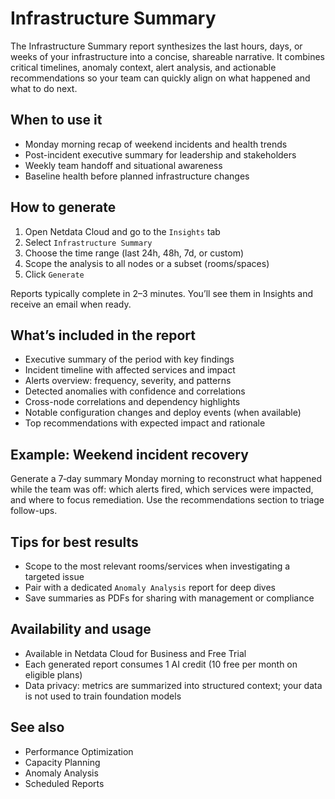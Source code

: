 # Infrastructure Summary

The Infrastructure Summary report synthesizes the last hours, days, or weeks of your infrastructure into a concise, shareable narrative. It combines critical timelines, anomaly context, alert analysis, and actionable recommendations so your team can quickly align on what happened and what to do next.

## When to use it

- Monday morning recap of weekend incidents and health trends
- Post-incident executive summary for leadership and stakeholders
- Weekly team handoff and situational awareness
- Baseline health before planned infrastructure changes

## How to generate

1. Open Netdata Cloud and go to the `Insights` tab
2. Select `Infrastructure Summary`
3. Choose the time range (last 24h, 48h, 7d, or custom)
4. Scope the analysis to all nodes or a subset (rooms/spaces)
5. Click `Generate`

Reports typically complete in 2–3 minutes. You’ll see them in Insights and receive an email when ready.

## What’s included in the report

- Executive summary of the period with key findings
- Incident timeline with affected services and impact
- Alerts overview: frequency, severity, and patterns
- Detected anomalies with confidence and correlations
- Cross-node correlations and dependency highlights
- Notable configuration changes and deploy events (when available)
- Top recommendations with expected impact and rationale

## Example: Weekend incident recovery

Generate a 7‑day summary Monday morning to reconstruct what happened while the team was off: which alerts fired, which services were impacted, and where to focus remediation. Use the recommendations section to triage follow-ups.

## Tips for best results

- Scope to the most relevant rooms/services when investigating a targeted issue
- Pair with a dedicated `Anomaly Analysis` report for deep dives
- Save summaries as PDFs for sharing with management or compliance

## Availability and usage

- Available in Netdata Cloud for Business and Free Trial
- Each generated report consumes 1 AI credit (10 free per month on eligible plans)
- Data privacy: metrics are summarized into structured context; your data is not used to train foundation models

## See also

- Performance Optimization
- Capacity Planning
- Anomaly Analysis
- Scheduled Reports
